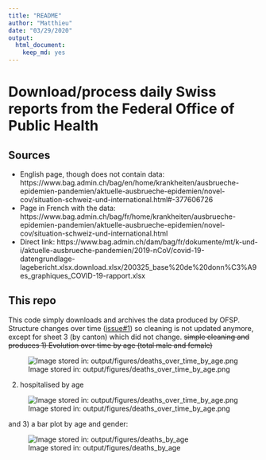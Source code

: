```yaml
---
title: "README"
author: "Matthieu"
date: "03/29/2020"
output:
  html_document:
    keep_md: yes
---
```


# Download/process daily Swiss reports from the Federal Office of Public Health

## Sources 

- English page, though does not contain data:  https://www.bag.admin.ch/bag/en/home/krankheiten/ausbrueche-epidemien-pandemien/aktuelle-ausbrueche-epidemien/novel-cov/situation-schweiz-und-international.html#-377606726
- Page in French with the data: https://www.bag.admin.ch/bag/fr/home/krankheiten/ausbrueche-epidemien-pandemien/aktuelle-ausbrueche-epidemien/novel-cov/situation-schweiz-und-international.html
- Direct link: https://www.bag.admin.ch/dam/bag/fr/dokumente/mt/k-und-i/aktuelle-ausbrueche-pandemien/2019-nCoV/covid-19-datengrundlage-lagebericht.xlsx.download.xlsx/200325_base%20de%20donn%C3%A9es_graphiques_COVID-19-rapport.xlsx


## This repo

This code simply downloads and archives the data produced by OFSP. Structure changes over time ([issue#1](https://github.com/MatthieuStigler/coronaData_CH_OFSP_BAG/issues/1)) so cleaning is not updated anymore, except for sheet 3 (by canton) which did not change. ~~simple cleaning and produces 1) Evolution over time by age (total male and female)~~


![Image stored in: output/figures/deaths_over_time_by_age.png](output/figures/deceased_over_time_by_age.png?raw=true)

2) hospitalised by age

![Image stored in: output/figures/deaths_over_time_by_age.png](output/figures/hospitalised_over_time_by_age.png?raw=true)

and 3) a bar plot by age and gender: 

![Image stored in: output/figures/deaths_by_age](output/figures/deaths_by_age.png?raw=true)

